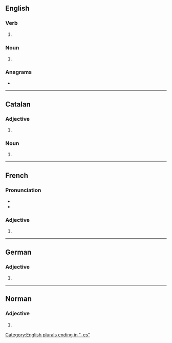 {{also|Grosses|großes|Großes}}
==English==

===Verb===
{{head|en|verb form}}

# {{en-third-person singular of|gross}}

===Noun===
{{head|en|noun form}}

# {{plural of|en|gross}}

===Anagrams===
* {{anagrams|en|a=egorsss|Gossers}}

[[Category:English plurals ending in "-es"]]

----

==Catalan==

===Adjective===
{{head|ca|adjective form}}

# {{feminine plural of|ca|gros}}

===Noun===
{{head|ca|noun form}}

# {{plural of|ca|grossa}}

----

==French==

===Pronunciation===
* {{fr-IPA|grôsse}}
* {{homophones|fr|grosse|}}

===Adjective===
{{head|fr|adjective form}}

# {{feminine plural of|fr|gros}}

----

==German==

===Adjective===
{{head|de|adjective form}}

# {{de-adj form of|gross}}

----

==Norman==

===Adjective===
{{nrf-adj-form}}

# {{feminine plural of|nrf|gros}}